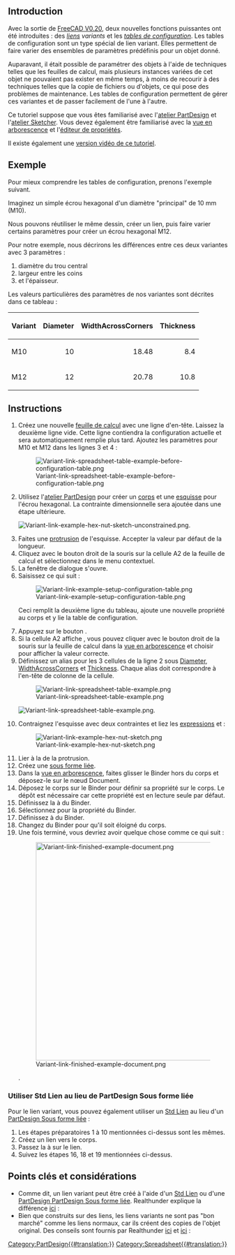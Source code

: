 <languages/>

{{TutorialInfo/fr
|Topic=Tutoriel sur les tables de configuration
|Level=Débutant
|Time=30 minutes
|Author=Gbroques
|FCVersion=0.20
|Files=[https://forum.freecad.org/download/file.php?id=270593 ConfigurationTableExample.FCStd]
}}

<span id="Introduction"></span>
== Introduction ==

Avec la sortie de [[Release_notes_0.20/fr#Atelier_Spreadsheet|FreeCAD V0.20]], deux nouvelles fonctions puissantes ont été introduites : des ''[[Std_LinkMake/fr|liens]] variants'' et les ''[https://forum.freecad.org/viewtopic.php?f=17&t=42183 tables de configuration]''. Les tables de configuration sont un type spécial de lien variant. Elles permettent de faire varier des ensembles de paramètres prédéfinis pour un objet donné.

Auparavant, il était possible de paramétrer des objets à l'aide de techniques telles que les feuilles de calcul, mais plusieurs instances variées de cet objet ne pouvaient pas exister en même temps, à moins de recourir à des techniques telles que la copie de fichiers ou d'objets, ce qui pose des problèmes de maintenance. Les tables de configuration permettent de gérer ces variantes et de passer facilement de l'une à l'autre.

Ce tutoriel suppose que vous êtes familiarisé avec l'[[PartDesign_Workbench/fr|atelier PartDesign]] et l'[[Sketcher_Workbench/fr|atelier Sketcher]]. Vous devez également être familiarisé avec la [[Tree_view/fr|vue en arborescence]] et l'[[Property_editor/fr|éditeur de propriétés]].

Il existe également une [https://www.youtube.com/watch?v=m9C_ahIVKOI version vidéo de ce tutoriel].

<span id="Example"></span>
==Exemple==

Pour mieux comprendre les tables de configuration, prenons l'exemple suivant.

Imaginez un simple écrou hexagonal d'un diamètre "principal" de 10 mm (M10).

Nous pouvons réutiliser le même dessin, créer un lien, puis faire varier certains paramètres pour créer un écrou hexagonal M12.

Pour notre exemple, nous décrirons les différences entre ces deux variantes avec 3 paramètres :
# diamètre du trou central
# largeur entre les coins
# et l'épaisseur.

Les valeurs particulières des paramètres de nos variantes sont décrites dans ce tableau :

{| class="wikitable"
|-
! Variant !! Diameter !! WidthAcrossCorners !! Thickness
|-
| M10 || style="text-align:right;" | 10 || style="text-align:right;" | 18.48 || style="text-align:right;" | 8.4
|-
| M12 || style="text-align:right;" | 12 || style="text-align:right;" | 20.78 || style="text-align:right;" | 10.8
|}

<span id="Instructions"></span>
== Instructions ==

# Créez une nouvelle [[Spreadsheet_CreateSheet/fr|feuille de calcul]] avec une ligne d'en-tête. Laissez la deuxième ligne vide. Cette ligne contiendra la configuration actuelle et sera automatiquement remplie plus tard. Ajoutez les paramètres pour M10 et M12 dans les lignes 3 et 4 : <p>[[File:Variant-link-spreadsheet-table-example-before-configuration-table.png]]</p>
# Utilisez l'[[PartDesign_Workbench|atelier PartDesign]] pour créer un [[PartDesign_Body/fr|corps]] et une [[PartDesign_NewSketch/fr|esquisse]] pour l'écrou hexagonal. La contrainte dimensionnelle sera ajoutée dans une étape ultérieure. <p>[[File:Variant-link-example-hex-nut-sketch-unconstrained.png]].</p>
# Faites une [[PartDesign_Pad/fr|protrusion]] de l'esquisse. Accepter la valeur par défaut de la longueur.
# Cliquez avec le bouton droit de la souris sur la cellule A2 de la feuille de calcul et sélectionnez {{MenuCommand|Table de configuration...}} dans le menu contextuel.
# La fenêtre de dialogue {{MenuCommand|Table de configuration}} s'ouvre.
# Saisissez ce qui suit : <p>[[File:Variant-link-example-setup-configuration-table.png]]</p> Ceci remplit la deuxième ligne du tableau, ajoute une nouvelle propriété {{PropertyData|Configuration}} au corps et y lie la table de configuration.
# Appuyez sur le bouton {{Button|OK}}.
# Si la cellule A2 affiche {{Value|#PENDING}}, vous pouvez cliquer avec le bouton droit de la souris sur la feuille de calcul dans la [[Tree_view/fr|vue en arborescence]] et choisir {{MenuCommand|Recompute object}} pour afficher la valeur correcte.
# Définissez un alias pour les 3 cellules de la ligne 2 sous <u>Diameter</u>, <u>WidthAcrossCorners</u> et <u>Thickness</u>. Chaque alias doit correspondre à l'en-tête de colonne de la cellule. <p>[[File:Variant-link-spreadsheet-table-example.png]]</p>[[File:Variant-link-spreadsheet-table-example.png]].
# Contraignez l'esquisse avec deux contraintes et liez les [[Expressions/fr|expressions]] {{Value|Spreadsheet.Diameter}} et {{Value|Spreadsheet.WidthAcrossCorners}} : <p>[[File:Variant-link-example-hex-nut-sketch.png]]</p>
# Lier {{Value|Spreadsheet.Thickness}} à la {{PropertyData|Length}} de la protrusion.
# Créez une [[PartDesign_SubShapeBinder/fr|sous forme liée]].
# Dans la [[Tree_view/fr|vue en arborescence]], faites glisser le Binder hors du corps et déposez-le sur le nœud Document.
# Déposez le corps sur le Binder pour définir sa propriété {{PropertyData|Support}} sur le corps. Le dépôt est nécessaire car cette propriété est en lecture seule par défaut.
# Définissez la {{PropertyData|Bind Copy on Change}} à {{Value|Enabled}} du Binder.
# Sélectionnez {{Value|M12}} pour la propriété {{PropertyData|Configuration}} du Binder.
# Définissez {{PropertyView|Use Binder Style}} à {{FALSE}} du Binder.
# Changez {{PropertyData|Placement}} du Binder pour qu'il soit éloigné du corps. 
# Une fois terminé, vous devriez avoir quelque chose comme ce qui suit : <p>[[File:Variant-link-finished-example-document.png|500px]]</p>.

<span id="Use_Std_Link_instead_of_PartDesign_SubShapeBinder"></span>
===Utiliser Std Lien au lieu de PartDesign Sous forme liée===

Pour le lien variant, vous pouvez également utiliser un [[Std_LinkMake/fr|Std Lien]] au lieu d'un [[PartDesign_SubShapeBinder/fr|PartDesign Sous forme liée]] :
# Les étapes préparatoires 1 à 10 mentionnées ci-dessus sont les mêmes.
# Créez un lien vers le corps.
# Passez la {{PropertyData|Link Copy On Change}} à {{Value|Enabled}} sur le lien.
# Suivez les étapes 16, 18 et 19 mentionnées ci-dessus.

<span id="Key_considerations"></span>
==Points clés et considérations==

* Comme dit, un lien variant peut être créé à l'aide d'un [[Std_LinkMake/fr|Std Lien]] ou d'une [[PartDesign_SubShapeBinder/fr|PartDesign PartDesign Sous forme liée]]. Realthunder explique la différence [https://forum.freecad.org/viewtopic.php?f=17&t=42183 ici] : <p>{{quote|text=Au lieu de dupliquer l'objet lié avec toute sa hiérarchie, la [[PartDesign_SubShapeBinder/fr|sous forme liée]] fera une copie aplatie de l'objet muté. Une autre différence avec le lien est que la [[PartDesign_SubShapeBinder|sous forme liée]] synchronisera toutes les modifications de l'objet original avec la copie, même si les configurations sont différentes, alors que pour le lien, une fois copiés, les deux objets deviennent indépendants.}}</p>
* Bien que construits sur des liens, les liens variants ne sont pas "bon marché" comme les liens normaux, car ils créent des copies de l'objet original. Des conseils sont fournis par Realthunder [https://forum.freecad.org/viewtopic.php?p=532130#p532130 ici] et [https://forum.freecad.org/viewtopic.php?p=358582#p358582 ici] : <p>{{quote|text=[Lorsque] vous utilisez un lien pour des configurations alternatives, vous devez savoir qu'il crée une copie de l'objet original... il serait préférable de créer un seul lien "variant" pour chaque [variant] afin d'éviter les doublons inutiles. Ou mieux, utilisez une sous forme liée... Et encore une fois, créez une [[PartDesign_SubShapeBinder/fr|sous forme liée]] pour chaque configuration.}}</p>


{{Clear}}
[[Category:PartDesign{{#translation:}}]]
[[Category:Spreadsheet{{#translation:}}]]